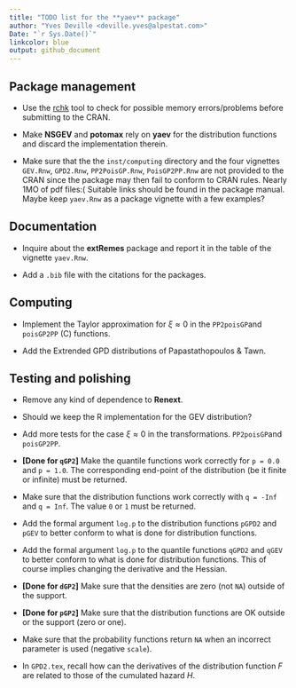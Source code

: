 ```yaml
--- 
title: "TODO list for the **yaev** package"
author: "Yves Deville <deville.yves@alpestat.com>"
Date: "`r Sys.Date()`"
linkcolor: blue
output: github_document
---
```


## Package management

- Use the
  [rchk](https://developer.r-project.org/Blog/public/2019/04/18/common-protect-errors/)
  tool to check for possible memory errors/problems before submitting
  to the CRAN.

- Make **NSGEV** and **potomax** rely on **yaev** for the distribution
  functions and discard the implementation therein.
  
- Make sure that the the `inst/computing` directory and the four
  vignettes `GEV.Rnw`, `GPD2.Rnw`, `PP2PoisGP.Rnw`, `PoisGP2PP.Rnw`
  are not provided to the CRAN since the package may then fail to
  conform to CRAN rules. Nearly 1MO of pdf files:( Suitable links
  should be found in the package manual. Maybe keep `yaev.Rnw` as a
  package vignette with a few examples?
  
## Documentation

- Inquire about the **extRemes** package and report it in the table of
  the vignette `yaev.Rnw`.

- Add a `.bib` file with the citations for the packages.

## Computing 

- Implement the Taylor approximation for $\xi \approx 0$ in the
`PP2poisGP`and `poisGP2PP` (C) functions.

- Add the Extrended GPD distributions of Papastathopoulos & Tawn.

## Testing and polishing

- Remove any kind of dependence to **Renext**.

- Should we keep the R implementation for the GEV distribution?

- Add more tests for the case $\xi \approx 0$ in the transformations.
`PP2poisGP`and `poisGP2PP`.

- **[Done for `qGP2`]** Make the quantile functions work correctly for
  `p = 0.0` and `p = 1.0`. The corresponding end-point of the
  distribution (be it finite or infinite) must be returned.
  
- Make sure that the distribution functions work correctly with `q = -Inf` 
  and `q = Inf`. The value `0` or `1` must be returned.
  
- Add the formal argument `log.p` to the distribution functions
  `pGPD2` and `pGEV` to better conform to what is done for
  distribution functions.
 
- Add the formal argument `log.p` to the quantile functions `qGPD2`
  and `qGEV` to better conform to what is done for distribution
  functions. This of course implies changing the derivative and the
  Hessian.

- **[Done for `dGP2`]** Make sure that the densities are zero (not
  `NA`) outside of the support.

- **[Done for `pGP2`]** Make sure that the distribution functions are
  OK outside or the support (zero or one).

- Make sure that the probability functions return `NA` when an
  incorrect parameter is used (negative `scale`).

- In `GPD2.tex`, recall how can the derivatives of the distribution
  function $F$ are related to those of the cumulated hazard $H$.
